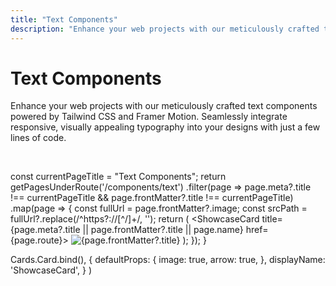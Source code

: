 ```yaml
---
title: "Text Components"
description: "Enhance your web projects with our meticulously crafted text components powered by Tailwind CSS and Framer Motion. Seamlessly integrate responsive, visually appealing typography into your designs with just a few lines of code."
---
```



# Text Components

<p className="component-description">Enhance your web projects with our meticulously crafted text components powered by Tailwind CSS and Framer Motion. Seamlessly integrate responsive, visually appealing typography into your designs with just a few lines of code.</p>

<br />

  const currentPageTitle = "Text Components";
  return getPagesUnderRoute('/components/text')
    .filter(page => page.meta?.title !== currentPageTitle && page.frontMatter?.title !== currentPageTitle)
    .map(page => {
      const fullUrl = page.frontMatter?.image;
      const srcPath = fullUrl?.replace(/^https?:\/\/[^/]+/, '');
      return (
        <ShowcaseCard title={page.meta?.title || page.frontMatter?.title || page.name} href={page.route}>
          <Image src={srcPath} alt={page.frontMatter?.title} width={500} height={300} />
        </ShowcaseCard>
      );
    });
}

  Cards.Card.bind(),
  {
    defaultProps: {
      image: true,
      arrow: true,
    },
    displayName: 'ShowcaseCard',
  }
)

<Cards>
<BlogIndex />
</Cards>
